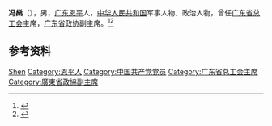 '''冯燊'''（{{bd|1899年||1970年|6月}}），男，[[广东|广东]][[恩平|恩平]]人，[[中华人民共和国|中华人民共和国]]军事人物、政治人物，曾任[[广东省总工会|广东省总工会]]主席，[[广东省政协|广东省政协]]副主席。<ref>{{Cite book|title=中华人民共和国职官志|author=何虎生, 李耀东, 向常福主编|publisher=中国社会出版社|year=2003|isbn=9787800883934|location=北京|pages=}}</ref><ref>{{Cite book|title=广东九百将帅|author=任宝根编著|publisher=《特区大时代风采》编辑部|year=1997|isbn=|location=深圳|pages=}}</ref>

== 参考资料 ==
{{reflist}}

{{中国人物小作品}}

{{Authority control}}
{{DEFAULTSORT:Feng冯}}
[[Category:冯姓|Shen]]
[[Category:恩平人|Category:恩平人]]
[[Category:中国共产党党员|Category:中国共产党党员]]
[[Category:广东省总工会主席|Category:广东省总工会主席]]
[[Category:廣東省政協副主席|Category:廣東省政協副主席]]